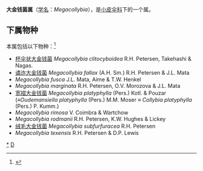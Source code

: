 {{Automatic Taxobox
| taxon = Megacollybia
| authority = Kotl. & Pouzar
| image = Collybia-platyphylla.jpg
| image_caption = Megacollybia platyphylla
| type species = Megacollybia platyphylla
| type species authority = (Pers.) Kotl. & Pouzar
}}

'''大金钱菌属'''（[[学名|学名]]：''Megacollybia''），是[[小皮伞科|小皮伞科]]下的一个属。

==下属物种==
本属包括以下物种：<ref>{{cite web |title=Megacollybia Kotl. & Pouzar |url=https://www.gbif.org/species/2537688 |website=GBIF |access-date=2022-05-24 |archive-date=2021-10-29 |archive-url=https://web.archive.org/web/20211029002535/https://www.gbif.org/species/2537688 }}</ref>
* [[杯伞状大金钱菌|杯伞状大金钱菌]] ''Megacollybia clitocyboidea'' R.H. Petersen, Takehashi & Nagas.
* [[谲诈大金钱菌|谲诈大金钱菌]] ''Megacollybia fallax'' (A.H. Sm.) R.H. Petersen & J.L. Mata
* ''Megacollybia fusca'' J.L. Mata, Aime & T.W. Henkel
* ''Megacollybia marginata'' R.H. Petersen, O.V. Morozova & J.L. Mata
* [[宽褶大金钱菌|宽褶大金钱菌]] ''Megacollybia platyphylla'' (Pers.) Kotl. & Pouzar (≡''Oudemansiella platyphylla'' (Pers.) M.M. Moser ≡ ''Collybia platyphylla'' (Pers.) P. Kumm.)
* ''Megacollybia rimosa'' V. Coimbra & Wartchow
* ''Megacollybia rodmanii'' R.H. Petersen, K.W. Hughes & Lickey
* [[绒毛大金钱菌|绒毛大金钱菌]] ''Megacollybia subfurfuracea'' R.H. Petersen
* ''Megacollybia texensis'' R.H. Petersen & D.P. Lewis

{{taxonbar}}
[[Category:_大金钱菌属|*]]
[[Category:_小皮伞科|D]]